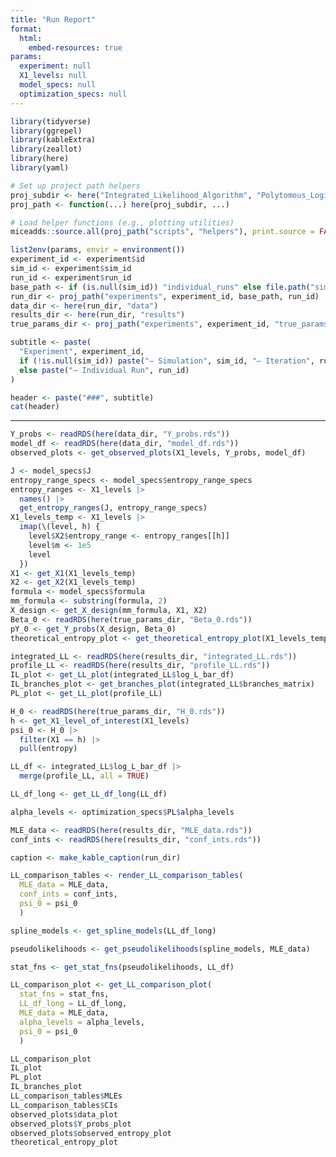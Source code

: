 ```yaml
---
title: "Run Report"
format: 
  html:
    embed-resources: true
params:
  experiment: null
  X1_levels: null
  model_specs: null
  optimization_specs: null
---
```


```r
library(tidyverse)
library(ggrepel)
library(kableExtra)
library(zeallot)
library(here)
library(yaml)

# Set up project path helpers
proj_subdir <- here("Integrated_Likelihood_Algorithm", "Polytomous_Logistic_Regression")
proj_path <- function(...) here(proj_subdir, ...)

# Load helper functions (e.g., plotting utilities)
miceadds::source.all(proj_path("scripts", "helpers"), print.source = FALSE)

list2env(params, envir = environment())
experiment_id <- experiment$id
sim_id <- experiment$sim_id
run_id <- experiment$run_id
base_path <- if (is.null(sim_id)) "individual_runs" else file.path("simulations", sim_id)
run_dir <- proj_path("experiments", experiment_id, base_path, run_id)
data_dir <- here(run_dir, "data")
results_dir <- here(run_dir, "results")
true_params_dir <- proj_path("experiments", experiment_id, "true_params")
```

```r
subtitle <- paste(
  "Experiment", experiment_id,
  if (!is.null(sim_id)) paste("— Simulation", sim_id, "— Iteration", run_id)
  else paste("— Individual Run", run_id)
)

header <- paste("###", subtitle)
cat(header)
```

---

```r
Y_probs <- readRDS(here(data_dir, "Y_probs.rds"))
model_df <- readRDS(here(data_dir, "model_df.rds"))
observed_plots <- get_observed_plots(X1_levels, Y_probs, model_df)
```

```r
J <- model_specs$J
entropy_range_specs <- model_specs$entropy_range_specs
entropy_ranges <- X1_levels |>
  names() |>
  get_entropy_ranges(J, entropy_range_specs)
X1_levels_temp <- X1_levels |>
  imap(\(level, h) {
    level$X2$entropy_range <- entropy_ranges[[h]]
    level$m <- 1e5
    level
  })
X1 <- get_X1(X1_levels_temp)
X2 <- get_X2(X1_levels_temp)
formula <- model_specs$formula
mm_formula <- substring(formula, 2)
X_design <- get_X_design(mm_formula, X1, X2)
Beta_0 <- readRDS(here(true_params_dir, "Beta_0.rds"))
pY_0 <- get_Y_probs(X_design, Beta_0)
theoretical_entropy_plot <- get_theoretical_entropy_plot(X1_levels_temp, pY_0)
```

```r
integrated_LL <- readRDS(here(results_dir, "integrated_LL.rds"))
profile_LL <- readRDS(here(results_dir, "profile_LL.rds"))
IL_plot <- get_LL_plot(integrated_LL$log_L_bar_df)
IL_branches_plot <- get_branches_plot(integrated_LL$branches_matrix)
PL_plot <- get_LL_plot(profile_LL)
```

```r
H_0 <- readRDS(here(true_params_dir, "H_0.rds"))
h <- get_X1_level_of_interest(X1_levels)
psi_0 <- H_0 |>
  filter(X1 == h) |>
  pull(entropy)

LL_df <- integrated_LL$log_L_bar_df |>
  merge(profile_LL, all = TRUE)

LL_df_long <- get_LL_df_long(LL_df)

alpha_levels <- optimization_specs$PL$alpha_levels

MLE_data <- readRDS(here(results_dir, "MLE_data.rds"))
conf_ints <- readRDS(here(results_dir, "conf_ints.rds"))

caption <- make_kable_caption(run_dir)

LL_comparison_tables <- render_LL_comparison_tables(
  MLE_data = MLE_data,
  conf_ints = conf_ints,
  psi_0 = psi_0
  )

spline_models <- get_spline_models(LL_df_long)

pseudolikelihoods <- get_pseudolikelihoods(spline_models, MLE_data)

stat_fns <- get_stat_fns(pseudolikelihoods, LL_df)

LL_comparison_plot <- get_LL_comparison_plot(
  stat_fns = stat_fns,
  LL_df_long = LL_df_long,
  MLE_data = MLE_data,
  alpha_levels = alpha_levels,
  psi_0 = psi_0
  )
```

```r
LL_comparison_plot
IL_plot
PL_plot
IL_branches_plot
LL_comparison_tables$MLEs
LL_comparison_tables$CIs
observed_plots$data_plot
observed_plots$Y_probs_plot
observed_plots$observed_entropy_plot
theoretical_entropy_plot
```